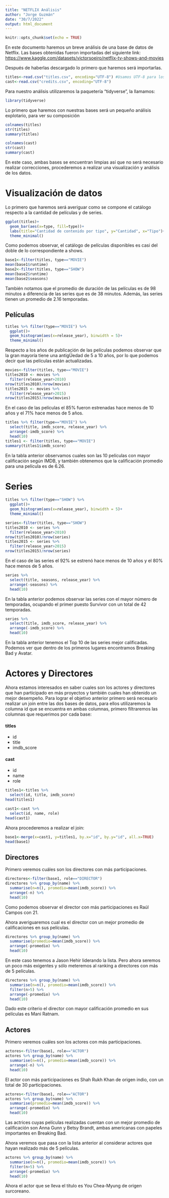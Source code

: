 ---
title: "NETFLIX Análisis"
author: "Jorge Guzmán"
date: "30/7/2022"
output: html_document
---

```{r setup, include=FALSE}
knitr::opts_chunk$set(echo = TRUE)
```

En este documento haremos un breve análisis de una base de datos de Netflix. 
Las bases obtenidas fueron importadas del siguiente link:
<https://www.kaggle.com/datasets/victorsoeiro/netflix-tv-shows-and-movies>


Después de haberlas descargado lo primero que haremos será importarlas.
```{r}
titles<-read.csv("titles.csv", encoding="UTF-8") #Usamos UTF-8 para los acentos
cast<-read.csv("credits.csv", encoding="UTF-8")
```
Para nuestro análisis utilizaremos la paquetería "tidyverse", la llamamos:

```{r}
library(tidyverse)
```

Lo primero que haremos con nuestras bases será un pequeño análisis explotario, para
ver su composición

```{r}
colnames(titles)
str(titles)
summary(titles)

colnames(cast)
str(cast)
summary(cast)
```

En este caso, ambas bases se encuentran limpias así que no será necesario realizar correcciones, procederemos a realizar una visualización y análisis de los datos.

# Visualización de datos

Lo primero que haremos será averiguar como se compone el catálogo respecto a la cantidad de películas y de series.

```{r}
ggplot(titles)+
  geom_bar(aes(x=type, fill=type))+
  labs(title="Cantidad de contenido por tipo", y="Cantidad", x="Tipo")+
  theme_minimal()
```


Como podemos observar, el catálogo de películas disponibles es casi del doble de lo correspondiente a shows.

```{r}
base1<-filter(titles, type=="MOVIE")
mean(base1$runtime)
base2<-filter(titles, type=="SHOW")
mean(base2$runtime)
mean(base2$seasons)
```

También notamos que el promedio de duración de las películas es de 98 minutos a diferencia de las series que es de 38 minutos. Además, las series tienen un promedio de 2.16 temporadas.

## Películas

```{r}
titles %>% filter(type=="MOVIE") %>%   
  ggplot()+
  geom_histogram(aes(x=release_year), binwidth = 5)+
  theme_minimal()
```


Respecto a los años de publicación de las películas podemos observar que la gran mayoría tiene una antigÜedad de 5 a 10 años, por lo que podemos decir que las películas están actualizadas.

```{r}
movies<-filter(titles, type=="MOVIE")
titles2010 <- movies %>% 
  filter(release_year>2010) 
nrow(titles2010)/nrow(movies)
titles2015 <- movies %>% 
  filter(release_year>2015) 
nrow(titles2015)/nrow(movies)
```


En el caso de las películas el 85% fueron estrenadas hace menos de 10 años y el 71% hace menos de 5 años.

```{r}
titles %>% filter(type=="MOVIE") %>% 
  select(title, imdb_score, release_year) %>% 
  arrange(-imdb_score) %>% 
  head(10)
titles1 <- filter(titles, type=="MOVIE")
summary(titles1$imdb_score)

```
En la tabla anterior observamos cuales son las 10 películas con mayor calificación según IMDB, y también obtenemos que la calificación promedio para una película es de 6.26.

# Series

```{r}
titles %>% filter(type=="SHOW") %>%   
  ggplot()+
  geom_histogram(aes(x=release_year), binwidth = 5)+
  theme_minimal()

```
```{r}
series<-filter(titles, type=="SHOW")
titles2010 <- series %>% 
  filter(release_year>2010) 
nrow(titles2010)/nrow(series)
titles2015 <- series %>% 
  filter(release_year>2015) 
nrow(titles2015)/nrow(series)
```
En el caso de las series el 92% se estrenó hace menos de 10 años y el 80% hace menos de 5 años. 

```{r}
series %>% 
  select(title, seasons, release_year) %>% 
  arrange(-seasons) %>% 
  head(10)
```



En la tabla anterior podemos observar las series con el mayor número de temporadas, ocupando el primer puesto Survivor con un total de 42 temporadas.


```{r}
series %>% 
  select(title, imdb_score, release_year) %>% 
  arrange(-imdb_score) %>% 
  head(10)
```


En la tabla anterior tenemos el Top 10 de las series mejor calificadas. Podemos ver que dentro de los primeros lugares encontramos Breaking Bad y Avatar.

# Actores y Directores

Ahora estamos interesados en saber cuales son los actores y directores que han participado en más proyectos y también cuales han obtenido un mejor desempeño.
Para lograr el objetivo anterior primero será necesario realizar un join entre las dos bases de datos, para ellos utilizaremos la columna id que se encuentra en ambas columnas, primero filtraremos las columnas que requerimos por cada base:

#### titles
* id
* title
* imdb_score

#### cast
* id 
* name
* role

```{r}
titles1<-titles %>% 
  select(id, title, imdb_score)
head(titles1)

cast1<-cast %>% 
  select(id, name, role)
head(cast1)

```

Ahora procederemos a realizar el join:
```{r}
base1<-merge(x=cast1, y=titles1, by.x="id", by.y="id", all.x=TRUE)
head(base1)
```
## Directores

Primero veremos cuáles son los directores con más participaciones.

```{r}
directores<-filter(base1, role=="DIRECTOR")
directores %>% group_by(name) %>% 
  summarise(n=n(), promedio=mean(imdb_score)) %>% 
  arrange(-n) %>% 
  head(10)

```

Como podemos observar el director con más participaciones es Raúl Campos con 21.

Ahora averiguaremos cual es el director con un mejor promedio de calificaciones en sus películas.

```{r}
directores %>% group_by(name) %>% 
  summarise(promedio=mean(imdb_score)) %>% 
  arrange(-promedio) %>% 
  head(10)
```

En este caso tenemos a Jason Hehir liderando la lista. Pero ahora seremos un poco más exigentes y sólo meteremos al ranking a directores con más de 5 películas.

```{r}
directores %>% group_by(name) %>% 
  summarise(n=n(), promedio=mean(imdb_score)) %>% 
  filter(n>5) %>% 
  arrange(-promedio) %>% 
  head(10)
```

Dado este criterio el director con mayor calificación promedio en sus películas es Mani Ratnam.

## Actores

Primero veremos cuáles son los actores con más participaciones.

```{r}
actores<-filter(base1, role=="ACTOR")
actores %>% group_by(name) %>% 
  summarise(n=n(), promedio=mean(imdb_score)) %>% 
  arrange(-n) %>% 
  head(10)

```

El actor con más participaciones es Shah Rukh Khan de origen indio, con un total de 30 participaciones.


```{r}
actores<-filter(base1, role=="ACTOR")
actores %>% group_by(name) %>% 
  summarise(promedio=mean(imdb_score)) %>% 
  arrange(-promedio) %>% 
  head(10)

```

Las actrices cuyas películas realizadas cuentan con un mejor promedio de calificación son Anna Gunn y Betsy Brandt, ambas americanas con papeles importantes en Breaking Bad.

Ahora veremos que pasa con la lista anterior al considerar actores que hayan realizado más de 5 películas.

```{r}
actores %>% group_by(name) %>% 
  summarise(n=n(), promedio=mean(imdb_score)) %>% 
  filter(n>5) %>% 
  arrange(-promedio) %>% 
  head(10)
```

Ahora el actor que se lleva el título es You Chea-Myung de origen surcoreano.


